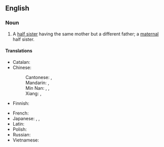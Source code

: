==English==
{{rfd|en}}
===Noun===
{{en-noun}}

# A [[half sister]] having the same mother but a different father; a [[maternal]] half sister.
#: {{cot|en|uterine brother}}

====Translations====
{{trans-top|a half sister having the same mother but a different father}}
* Catalan: {{t|ca|germana uterina|f}}
* Chinese:
*: Cantonese: {{t|yue|同母異父}}, {{t|yue|同母异父|tr=tung4 mou5 ji6 fu6}} {{qualifier|+ words for elder/younger sister}}
*: Mandarin: {{t|cmn|同母異父}}, {{t|cmn|同母异父|tr=tóngmǔyìfù}} {{qualifier|+ words for elder/younger sister}}
*: Min Nan: {{t|nan|同母異父}}, {{t|nan|同母异父|tr=tông-bó-ī-hū / tông-bú-ī-hū}}, {{t|nan|仝母各爸|tr=kāng-bó-koh-pēe}} {{qualifier|+ words for elder/younger sister}}
*: Xiang: {{t|hsn|共娘隔爺}}, {{t|hsn|共娘隔爷|tr=gong4 nyian2 ge6 ia2}} {{qualifier|+ words for elder/younger brother}}
* Finnish: {{t|fi|[[sisarpuoli]] [[jolla]] [[olla|on]] [[sama]] [[äiti]]}}
{{trans-mid}}
* French: {{t|fr|[[sœur]] [[utérin]]e|f}}
* Japanese: {{t|ja|胤違い|tr=たねちがい, tanechigai}}, {{t|ja|胤変わり|tr=たねがわり, tanegawari}}, {{t+|ja|異父|tr=いふ, ifu}} {{qualifier|+ words for elder/younger sister}}
* Latin: {{t|la|soror uterīnus}}
* Polish: {{t|pl|[[przyrodnia siostra]] [[od]] [[strona|strony]] [[matka|matki]]|f}}
* Russian: {{t+|ru|единоутро́бная сестра́|f}}
* Vietnamese: {{qualifier|+ words for elder/younger sister}} {{t|vi|cùng mẹ khác cha}}
{{trans-bottom}}